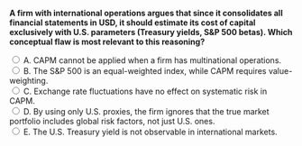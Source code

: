 ::: {.question-block}

<form onsubmit="event.preventDefault(); checkAnswer('module4_mcq_q91')" data-correct-answer="D">
  <strong style="display: block;">
  A firm with international operations argues that since it consolidates all financial statements in USD, it should estimate its cost of capital exclusively with U.S. parameters (Treasury yields, S&P 500 betas). Which conceptual flaw is most relevant to this reasoning?
  </strong>

  <label><input type="radio" name="module4_mcq_q91" value="A"> A. CAPM cannot be applied when a firm has multinational operations.</label><br>
  <label><input type="radio" name="module4_mcq_q91" value="B"> B. The S&P 500 is an equal-weighted index, while CAPM requires value-weighting.</label><br>
  <label><input type="radio" name="module4_mcq_q91" value="C"> C. Exchange rate fluctuations have no effect on systematic risk in CAPM.</label><br>
  <label><input type="radio" name="module4_mcq_q91" value="D"> D. By using only U.S. proxies, the firm ignores that the true market portfolio includes global risk factors, not just U.S. ones.</label><br>
  <label><input type="radio" name="module4_mcq_q91" value="E"> E. The U.S. Treasury yield is not observable in international markets.</label><br>
</form>

<div id="feedback-module4_mcq_q91" class="feedback" data-status="" style="display:none;">
✅ Correct: D. CAPM’s theoretical market portfolio is global. Using only U.S. parameters ignores the exposure of cash flows to international risks.
</div>

:::
